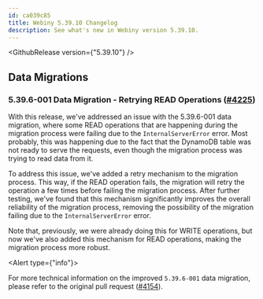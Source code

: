 ```yaml
---
id: ca039c85
title: Webiny 5.39.10 Changelog
description: See what's new in Webiny version 5.39.10.
---
```



<GithubRelease version={"5.39.10"} />

## Data Migrations

### 5.39.6-001 Data Migration - Retrying READ Operations ([#4225](https://github.com/webiny/webiny-js/pull/4225))

With this release, we've addressed an issue with the 5.39.6-001 data migration, where some READ operations that are happening during the migration process were failing due to the `InternalServerError` error. Most probably, this was happening due to the fact that the DynamoDB table was not ready to serve the requests, even though the migration process was trying to read data from it. 

To address this issue, we've added a retry mechanism to the migration process. This way, if the READ operation fails, the migration will retry the operation a few times before failing the migration process. After further testing, we've found that this mechanism significantly improves the overall reliability of the migration process, removing the possibility of the migration failing due to the `InternalServerError` error.

Note that, previously, we were already doing this for WRITE operations, but now we've also added this mechanism for READ operations, making the migration process more robust.

<Alert type={"info"}>

  For more technical information on the improved `5.39.6-001` data migration, please refer to the original pull request ([#4154](https://github.com/webiny/webiny-js/pull/4154)).

</Alert>
